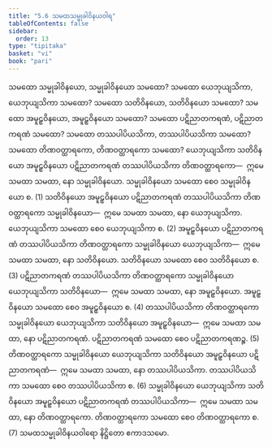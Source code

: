 ```yaml
---
title: "5.6 သမထသမ္မုခါဝိနယဝါရ"
tableOfContents: false
sidebar:
  order: 13
type: "tipitaka"
basket: "vi"
book: "pari"
---
```



<DynamicBreadcrumb />

<Division number="301" book="pari">

<Paragraph number="1279" book="pari">
သမထော သမ္မုခါဝိနယော, သမ္မုခါဝိနယော သမထော? သမထော ယေဘုယျသိကာ, ယေဘုယျသိကာ သမထော? သမထော သတိဝိနယော, သတိဝိနယော သမထော? သမထော အမူဠှဝိနယော, အမူဠှဝိနယော သမထော? သမထော ပဋိညာတကရဏံ, ပဋိညာတကရဏံ သမထော? သမထော တဿပါပိယသိကာ, တဿပါပိယသိကာ သမထော? သမထော တိဏဝတ္ထာရကော, တိဏဝတ္ထာရကော သမထော?
</Paragraph>

<Paragraph number="1280" book="pari">
ယေဘုယျသိကာ သတိဝိနယော အမူဠှဝိနယော ပဋိညာတကရဏံ တဿပါပိယသိကာ တိဏဝတ္ထာရကော—  ဣမေ သမထာ သမထာ, နော သမ္မုခါဝိနယော. သမ္မုခါဝိနယော သမထော စေဝ သမ္မုခါဝိနယော စ. (1)
</Paragraph>

<Paragraph number="1281" book="pari">
သတိဝိနယော အမူဠှဝိနယော ပဋိညာတကရဏံ တဿပါပိယသိကာ တိဏဝတ္ထာရကော သမ္မုခါဝိနယော—  ဣမေ သမထာ သမထာ, နော ယေဘုယျသိကာ. ယေဘုယျသိကာ သမထော စေဝ ယေဘုယျသိကာ စ. (2)
</Paragraph>

<Paragraph number="1282" book="pari">
အမူဠှဝိနယော ပဋိညာတကရဏံ တဿပါပိယသိကာ တိဏဝတ္ထာရကော သမ္မုခါဝိနယော ယေဘုယျသိကာ—  ဣမေ သမထာ သမထာ, နော သတိဝိနယော. သတိဝိနယော သမထော စေဝ သတိဝိနယော စ. (3)
</Paragraph>

<Paragraph number="1283" book="pari">
ပဋိညာတကရဏံ တဿပါပိယသိကာ တိဏဝတ္ထာရကော သမ္မုခါဝိနယော ယေဘုယျသိကာ သတိဝိနယော—  ဣမေ သမထာ သမထာ, နော အမူဠှဝိနယော. အမူဠှဝိနယော သမထော စေဝ အမူဠှဝိနယော စ. (4)
</Paragraph>

<Paragraph number="1284" book="pari">
တဿပါပိယသိကာ တိဏဝတ္ထာရကော သမ္မုခါဝိနယော ယေဘုယျသိကာ သတိဝိနယော အမူဠှဝိနယော—  ဣမေ သမထာ သမထာ, နော ပဋိညာတကရဏံ. ပဋိညာတကရဏံ သမထော စေဝ ပဋိညာတကရဏဉ္စ. (5)
</Paragraph>

<Paragraph number="1285" book="pari">
တိဏဝတ္ထာရကော သမ္မုခါဝိနယော ယေဘုယျသိကာ သတိဝိနယော အမူဠှဝိနယော ပဋိညာတကရဏံ—  ဣမေ သမထာ သမထာ, နော တဿပါပိယသိကာ. တဿပါပိယသိကာ သမထော စေဝ တဿပါပိယသိကာ စ. (6)
</Paragraph>

<Paragraph number="1286" book="pari">
သမ္မုခါဝိနယော ယေဘုယျသိကာ သတိဝိနယော အမူဠှဝိနယော ပဋိညာတကရဏံ တဿပါပိယသိကာ—  ဣမေ သမထာ သမထာ, နော တိဏဝတ္ထာရကော. တိဏဝတ္ထာရကော သမထော စေဝ တိဏဝတ္ထာရကော စ. (7)

</Paragraph>
</Division>

<Paragraph number="1287" type="center" book="pari">
သမထသမ္မုခါဝိနယဝါရော နိဋ္ဌိတော ဧကာဒသမော.
</Paragraph>